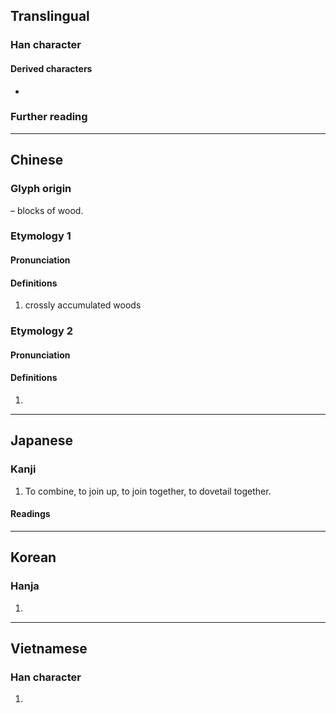 {{also|黃|黄|再|爯}}
{{character info/new}}
==Translingual==

===Han character===
{{Han char|rn=13|rad=冂|as=08|sn=10|four=55557|canj=TTGB|ids=⿱𠀎冉}}

====Derived characters====
* {{l|mul|[[傋]], [[㗕]], [[𡏞]], [[媾]], [[𡻉]], [[㡚]], [[𢔵]], [[𢞡]], [[搆]], [[溝]], [[𤠰]], [[𬿗]], [[𢲱]], [[䐟]], [[構]], [[煹]], [[𪺱]], [[遘]], [[𥉇]], [[䃓]], [[𥠾]], [[𦃪]], [[耩]], [[𦩷]], [[褠]], [[講]], [[購]], [[𧽝]], [[𮜂]], [[𨪋]], [[鞲]], [[韝]]([[𫖕]]), [[𠞣]], [[𠢉]], [[斠]], [[覯]]([[觏]]), [[顜]], [[𪃺]], [[𨽩]], [[㝤]], [[𦵷]], [[𥧒]], [[篝]], [[𥻰]], [[𭔝]], [[𩄢]]}}

===Further reading===
{{Han ref|kx=0129.250|dkj=01540|dj=0291.160|hdz=10100.170|uh=5193}}

----

==Chinese==
{{zh-forms}}

===Glyph origin===
{{Han etym}}
{{liushu|p}} – blocks of wood.

===Etymology 1===
====Pronunciation====
{{zh-pron
|m=gòu
|c=gau3
|mn=kiè/kiò
|mc=2
|oc=y,2
|ma=
|cat=n
}}

====Definitions====
{{zh-hanzi}}

# crossly accumulated woods

===Etymology 2===
====Pronunciation====
{{zh-pron
|m=gōu
|mc=1
|oc=n,1
|cat=
}}

====Definitions====
{{zh-hanzi}}

# {{zh-alt-form|溝|a numeral that refers to 10<sup>32</sup> or others|tr=-}}

----

==Japanese==

===Kanji===
{{ja-kanji|grade=|rs=冂08}}

# To combine, to join up, to join together, to dovetail together.

====Readings====
{{ja-readings
|on=こう
|kun=くむ, くみあわす, かまえる
}}

----

==Korean==

===Hanja===
{{ko-hanja|구}}

# {{rfdef|ko|sort=冂08}}

----

==Vietnamese==

===Han character===
{{vi-readings|rs=冂08|reading=cấu}}

# {{rfdef|vi|sort=冂08}}

{{cln|vi|Han tu}}